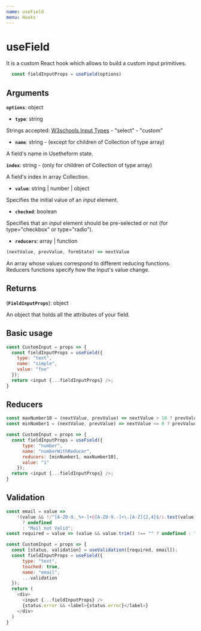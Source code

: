 ---
name: useField
menu: Hooks
---

# useField
It is a custom React hook which allows to build a custom input primitives.

```javascript
  const fieldInputProps = useField(options)
```

## Arguments

**`options`**: object

  - **`type`**: string

  Strings accepted: [W3schools Input Types](https://www.w3schools.com/html/html_form_input_types.asp) - "select" - "custom"

  - **`name`**: string - (except for children of Collection of type array)

  A field's name in Usetheform state.

  **`index`**: string - (only for children of Collection of type array)

  A field's index in array Collection.

  - **`value`**: string | number | object

  Specifies the initial value of an *input* element.

  - **`checked`**: boolean

  Specifies that an *input* element should be pre-selected or not (for type="checkbox" or type="radio").

  - **`reducers`**: array | function

  ```js
  (nextValue, prevValue, formState) => nextValue
  ```
 
  An array whose values correspond to different reducing functions.
  Reducers functions specify how the Input's value change.

## Returns

(**`FieldInputProps`**): object

An object that holds all the attributes of your field.


## Basic usage

```javascript
const CustomInput = props => {
  const fieldInputProps = useField({
    type: "text",
    name: "simple",
    value: "foo"
  });
  return <input {...fieldInputProps} />;
}
```

## Reducers

```javascript
const maxNumber10 = (nextValue, prevValue) => nextValue > 10 ? prevValue : nextValue;
const minNumber1 = (nextValue, prevValue) => nextValue <= 0 ? prevValue : nextValue;

const CustomInput = props => {
  const fieldInputProps = useField({
      type: "number",
      name: "numberWithReducer",
      reducers: [minNumber1, maxNumber10],
      value: "1"
    });
  return <input {...fieldInputProps} />;
}
```

## Validation

```javascript
const email = value =>
    !(value && !/^[A-Z0-9._%+-]+@[A-Z0-9.-]+\.[A-Z]{2,4}$/i.test(value))
      ? undefined
      : "Mail not Valid";
const required = value => (value && value.trim() !== "" ? undefined : "Required");

const CustomInput = props => {
  const [status, validation] = useValidation([required, email]);
  const fieldInputProps = useField({
      type: "text",
      touched: true,
      name: "email",
      ...validation
  });
  return (
    <div>
      <input {...fieldInputProps} />
      {status.error && <label>{status.error}</label>}
    </div>
  )
}
```
